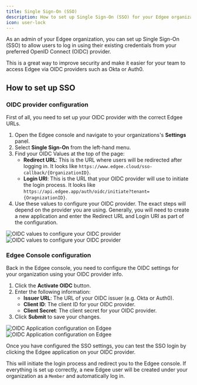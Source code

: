 ```yaml
---
title: Single Sign-On (SSO)
description: How to set up Single Sign-On (SSO) for your Edgee organization using OpenID Connect (OIDC).
icon: user-lock
---
```



<EdgeeSdk />

As an admin of your Edgee organization, you can set up Single Sign-On (SSO) to allow users to log in using their
existing credentials from your preferred OpenID Connect (OIDC) provider.

This is a great way to improve security and make it easier for your team to access Edgee via OIDC providers such as Okta or Auth0.

## How to set up SSO

### OIDC provider configuration

First of all, you need to set up your OIDC provider with the correct Edgee URLs.

1. Open the Edgee console and navigate to your organizations's **Settings** panel.
2. Select **Single Sign-On** from the left-hand menu.
3. Find your OIDC Values at the top of the page:
   - **Redirect URL**: This is the URL where users will be redirected after logging in. It looks like `https://www.edgee.cloud/sso-callback/{OrganizationID}`.
   - **Login URI**: This is the URL that your OIDC provider will use to initiate the login process. It looks like `https://api.edgee.app/auth/oidc/initiate?tenant={OragnizationID}`.
4. Use these values to configure your OIDC provider. The exact steps will depend on the provider you are using.
Generally, you will need to create a new application and enter the Redirect URL and Login URI as part of the configuration.

<Frame caption="Where to find the OIDC values to configure your OIDC provider. Click on the image to zoom in.">
    <img
        className="block dark:hidden"
        src="/images/sso-oidc-values.png"
        alt="OIDC values to configure your OIDC provider"
        dark:hidden
    />
    <img
        className="hidden dark:block"
        src="/images/sso-oidc-values-dark.png"
        alt="OIDC values to configure your OIDC provider"
    />
</Frame>

### Edgee Console configuration

Back in the Edgee console, you need to configure the OIDC settings for your organization using your OIDC provider info.

1. Click the **Activate OIDC** button.
2. Enter the following information:
   - **Issuer URL**: The URL of your OIDC issuer (e.g. Okta or Auth0).
   - **Client ID**: The client ID for your OIDC provider.
   - **Client Secret**: The client secret for your OIDC provider.
3. Click **Submit** to save your changes.

<Frame caption="How to configure your OIDC application on Edgee. Click on the image to zoom in.">
    <img
        className="block dark:hidden"
        src="/images/sso-oidc-config.png"
        alt="OIDC Application configuration on Edgee"
        dark:hidden
    />
    <img
        className="hidden dark:block"
        src="/images/sso-oidc-config-dark.png"
        alt="OIDC Application configuration on Edgee"
    />
</Frame>

Once you have configured the SSO settings, you can test the SSO login by clicking the Edgee application on your OIDC provider.

This will initiate the login process and redirect you to the Edgee console.
If everything is set up correctly, a new Edgee user will be created under your organization as a `Member` and automatically log in.


